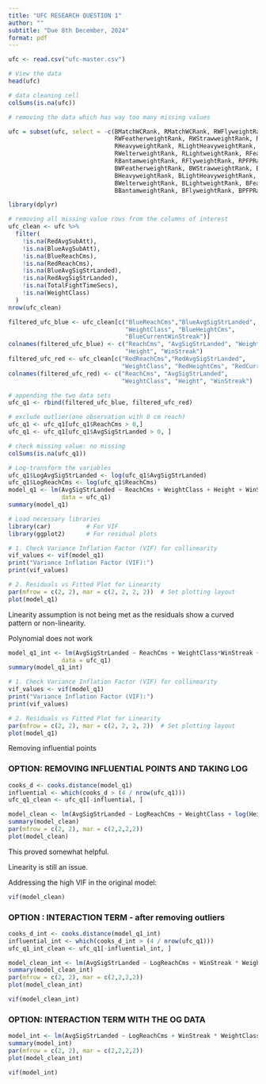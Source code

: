 ```yaml
---
title: "UFC RESEARCH QUESTION 1"
author: ""
subtitle: "Due 8th December, 2024"
format: pdf
---
```


```r
ufc <- read.csv("ufc-master.csv")

# View the data
head(ufc)
```

```r
# data cleaning cell
colSums(is.na(ufc)) 

# removing the data which has way too many missing values

ufc = subset(ufc, select = -c(BMatchWCRank, RMatchWCRank, RWFlyweightRank, 
                              RWFeatherweightRank, RWStrawweightRank, RWBantamweightRank, 
                              RHeavyweightRank, RLightHeavyweightRank, RMiddleweightRank, 
                              RWelterweightRank, RLightweightRank, RFeatherweightRank, 
                              RBantamweightRank, RFlyweightRank, RPFPRank, BWFlyweightRank, 
                              BWFeatherweightRank, BWStrawweightRank, BWBantamweightRank, 
                              BHeavyweightRank, BLightHeavyweightRank, BMiddleweightRank, 
                              BWelterweightRank, BLightweightRank, BFeatherweightRank, 
                              BBantamweightRank, BFlyweightRank, BPFPRank))

library(dplyr)

# removing all missing value rows from the columns of interest
ufc_clean <- ufc %>%
  filter(
    !is.na(RedAvgSubAtt),
    !is.na(BlueAvgSubAtt),
    !is.na(BlueReachCms), 
    !is.na(RedReachCms), 
    !is.na(BlueAvgSigStrLanded), 
    !is.na(RedAvgSigStrLanded),
    !is.na(TotalFightTimeSecs),
    !is.na(WeightClass)
  )
nrow(ufc_clean)
```

```r
filtered_ufc_blue <- ufc_clean[c("BlueReachCms","BlueAvgSigStrLanded",
                                 "WeightClass", "BlueHeightCms", 
                                 "BlueCurrentWinStreak")]
colnames(filtered_ufc_blue) <- c("ReachCms", "AvgSigStrLanded", "WeightClass", 
                                 "Height", "WinStreak")
filtered_ufc_red <- ufc_clean[c("RedReachCms","RedAvgSigStrLanded",
                                "WeightClass", "RedHeightCms", "RedCurrentWinStreak")]
colnames(filtered_ufc_red) <- c("ReachCms", "AvgSigStrLanded", 
                                "WeightClass", "Height", "WinStreak")

# appending the two data sets
ufc_q1 <- rbind(filtered_ufc_blue, filtered_ufc_red)

# exclude outlier(one observation with 0 cm reach)
ufc_q1 <- ufc_q1[ufc_q1$ReachCms > 0,]
ufc_q1 <- ufc_q1[ufc_q1$AvgSigStrLanded > 0, ]

# check missing value: no missing
colSums(is.na(ufc_q1))

```

```r
# Log-transform the variables
ufc_q1$LogAvgSigStrLanded <- log(ufc_q1$AvgSigStrLanded)
ufc_q1$LogReachCms <- log(ufc_q1$ReachCms)
model_q1 <- lm(AvgSigStrLanded ~ ReachCms + WeightClass + Height + WinStreak, 
               data = ufc_q1)
summary(model_q1)
```

```r
# Load necessary libraries
library(car)          # For VIF
library(ggplot2)      # For residual plots

# 1. Check Variance Inflation Factor (VIF) for collinearity
vif_values <- vif(model_q1)
print("Variance Inflation Factor (VIF):")
print(vif_values)

# 2. Residuals vs Fitted Plot for Linearity
par(mfrow = c(2, 2), mar = c(2, 2, 2, 2))  # Set plotting layout
plot(model_q1)
```

Linearity assumption is not being met as the residuals show a curved pattern or non-linearity.

Polynomial does not work

```r
model_q1_int <- lm(AvgSigStrLanded ~ ReachCms + WeightClass*WinStreak + Height, 
               data = ufc_q1)
summary(model_q1_int)

# 1. Check Variance Inflation Factor (VIF) for collinearity
vif_values <- vif(model_q1)
print("Variance Inflation Factor (VIF):")
print(vif_values)

# 2. Residuals vs Fitted Plot for Linearity
par(mfrow = c(2, 2), mar = c(2, 2, 2, 2))  # Set plotting layout
plot(model_q1)
```

Removing influential points

### OPTION: REMOVING INFLUENTIAL POINTS AND TAKING LOG

```r
cooks_d <- cooks.distance(model_q1)
influential <- which(cooks_d > (4 / nrow(ufc_q1)))
ufc_q1_clean <- ufc_q1[-influential, ]

model_clean <- lm(AvgSigStrLanded ~ LogReachCms + WeightClass + log(Height) + WinStreak, data = ufc_q1_clean)
summary(model_clean)
par(mfrow = c(2, 2), mar = c(2,2,2,2))
plot(model_clean)
```

This proved somewhat helpful.

Linearity is still an issue.

Addressing the high VIF in the original model:

```r
vif(model_clean)
```

### OPTION : INTERACTION TERM - after removing outliers

```r
cooks_d_int <- cooks.distance(model_q1_int)
influential_int <- which(cooks_d_int > (4 / nrow(ufc_q1)))
ufc_q1_int_clean <- ufc_q1[-influential_int, ]

model_clean_int <- lm(AvgSigStrLanded ~ LogReachCms + WinStreak * WeightClass + log(Height), data = ufc_q1_int_clean)
summary(model_clean_int)
par(mfrow = c(2, 2), mar = c(2,2,2,2))
plot(model_clean_int)

vif(model_clean_int)
```

### OPTION: INTERACTION TERM WITH THE OG DATA

```r
model_int <- lm(AvgSigStrLanded ~ LogReachCms + WinStreak * WeightClass + log(Height), data = ufc_q1)
summary(model_int)
par(mfrow = c(2, 2), mar = c(2,2,2,2))
plot(model_clean_int)

vif(model_int)
```
